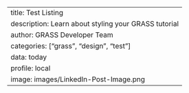 ---
title: Test Listing
description: Learn about styling your GRASS tutorial
author: GRASS Developer Team
categories: ["grass", "design", "test"]
data: today
profile: local
image: images/LinkedIn-Post-Image.png
---